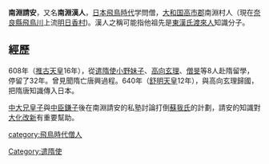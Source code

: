 '''南淵請安'''{{BD|？||？}}，又名'''南淵漢人'''，[[日本|日本]][[飛鳥時代|飛鳥時代]]学問僧，[[大和国|大和国]][[高市郡|高市郡]]南淵村人（現在[[奈良縣|奈良縣]][[飛鳥川|飛鳥川]]上流[[明日香村|明日香村]])。漢人之稱可能指他祖先是[[東漢氏|東漢氏]][[渡來人|渡來人]]知識分子。

==經歷==
608年（[[推古天皇|推古天皇]]16年），從[[遣隋使|遣隋使]][[小野妹子|小野妹子]]、[[高向玄理|高向玄理]]、[[僧旻|僧旻]]等8人赴隋留學，停留了32年。曾見聞隋亡唐興過程。640年（[[舒明天皇|舒明天皇]]12年），與高向玄理歸國，把隋唐知識傳入日本。

[[中大兄皇子|中大兄皇子]]與[[中臣鎌子|中臣鎌子]]後在南淵請安的私塾討論打倒[[蘇我氏|蘇我氏]]的計劃，請安的知識對[[大化改新|大化改新]]有重要幫助。

[[category:飛鳥時代僧人|category:飛鳥時代僧人]]
[[Category:遣隋使|Category:遣隋使]]